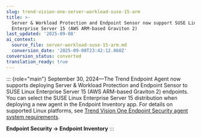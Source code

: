 ```yaml
---
slug: trend-vision-one-server-workload-suse-15-arm
title: >-
  Server & Workload Protection and Endpoint Sensor now support SUSE Linux
  Enterprise Server 15 (AWS ARM-based Graviton 2)
last_updated: '2025-09-08'
ai_context:
  source_file: server-workload-suse-15-arm.md
  conversion_date: '2025-09-08T23:42:12.860Z'
conversion_status: converted
translation_ready: true
---
```


::: {role="main"}
September 30, 2024—The Trend Endpoint Agent now supports deploying Server & Workload Protection and Endpoint Sensor to SUSE Linux Enterprise Server 15 (AWS ARM-based Graviton 2) endpoints. You can select the SUSE Linux Enterprise Server 15 distribution when deploying a new agent in the Endpoint Inventory app. For details on supported Linux platforms, see [Trend Vision One Endpoint Security agent system requirements](endpoint-agent-system-requirements.mdx).

**Endpoint Security → Endpoint Inventory**
:::
